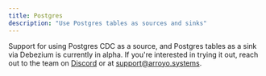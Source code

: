 ```yaml
---
title: Postgres
description: "Use Postgres tables as sources and sinks"
---
```


Support for using Postgres CDC as a source, and Postgres tables as a sink via Debezium
is currently in alpha. If you're interested in trying it out, reach out to the
team on [Discord](https://discord.gg/cjCr5rVmyR) or at support@arroyo.systems.
